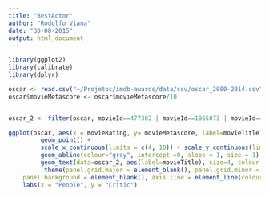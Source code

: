 ```yaml
---
title: "BestActor"
author: "Rodolfo Viana"
date: "30-08-2015"
output: html_document
---
```



```r
library(ggplot2)
library(calibrate)
library(dplyr)

oscar <- read.csv("~/Projetos/imdb-awards/data/csv/oscar_2000-2014.csv")
oscar$movieMetascore <- oscar$movieMetascore/10


oscar_2 <- filter(oscar, movieId==477302 | movieId==1065073 | movieId==167260 | movieRating==movieMetascore | movieRating < 6.9 | movieMetascore < 6)

ggplot(oscar, aes(x = movieRating, y= movieMetascore, label=movieTitle)) + 
         geom_point() + 
         scale_x_continuous(limits = c(4, 10)) + scale_y_continuous(limits = c(4, 10))  +
         geom_abline(colour="grey", intercept =0, slope = 1, size = 1) + 
         geom_text(data=oscar_2, aes(label=movieTitle), size=4, colour = "blue") +
          theme(panel.grid.major = element_blank(), panel.grid.minor = element_blank(), 
    panel.background = element_blank(), axis.line = element_line(colour = "black")) +
    labs(x = "People", y = "Critic")
```

